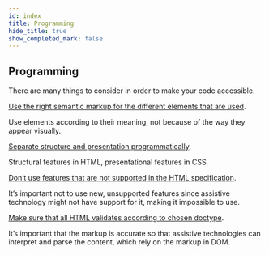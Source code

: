 ```yaml
---
id: index
title: Programming
hide_title: true
show_completed_mark: false
---
```



<Card icon="💻">

## Programming

There are many things to consider in order to make your code accessible. 

</Card>

<CategoryItem id="semantic-markup">

[Use the right semantic markup for the different elements that are used](semantic-markup.md).

Use elements according to their meaning, not because of the way they appear visually.

</CategoryItem>

<CategoryItem id="structure-and-presentation">

[Separate structure and presentation programmatically](structure-and-presentation.md).

Structural features in HTML, presentational features in CSS.

</CategoryItem>

<CategoryItem id="unsupported-features">

[Don’t use features that are not supported in the HTML specification](unsupported-features.md).

It’s important not to use new, unsupported features since assistive technology might not have support for it, making it impossible to use.

</CategoryItem>

<CategoryItem id="accurate-markup">

[Make sure that all HTML validates according to chosen doctype](accurate-markup.md).

It’s important that the markup is accurate so that assistive technologies can interpret and parse the content, which rely on the markup in DOM.

</CategoryItem>

